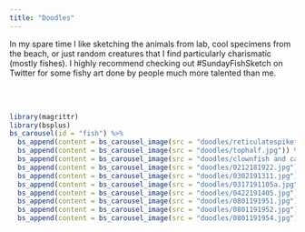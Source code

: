 ```yaml
---
title: "Doodles"
---
```


<style type="text/css">
h1.title {
  text-align: center;
}
</style>

In my spare time I like sketching the animals from lab, cool specimens from the beach, or just random creatures that I find particularly charismatic (mostly fishes). I highly recommend checking out #SundayFishSketch on Twitter for some fishy art done by people much more talented than me. 

\
\

```r
library(magrittr)
library(bsplus)
bs_carousel(id = "fish") %>%
  bs_append(content = bs_carousel_image(src = "doodles/reticulatespikefish.jpg")) %>%
  bs_append(content = bs_carousel_image(src = "doodles/tophalf.jpg")) %>%
  bs_append(content = bs_carousel_image(src = "doodles/clownfish and cardinalfish.jpg")) %>%
  bs_append(content = bs_carousel_image(src = "doodles/0212181922.jpg")) %>%
  bs_append(content = bs_carousel_image(src = "doodles/0302191311.jpg")) %>%
  bs_append(content = bs_carousel_image(src = "doodles/0317191105a.jpg")) %>%
  bs_append(content = bs_carousel_image(src = "doodles/0422191405.jpg")) %>%
  bs_append(content = bs_carousel_image(src = "doodles/0801191951.jpg")) %>%
  bs_append(content = bs_carousel_image(src = "doodles/0801191952.jpg")) %>%
  bs_append(content = bs_carousel_image(src = "doodles/0801191954.jpg")) 
```

